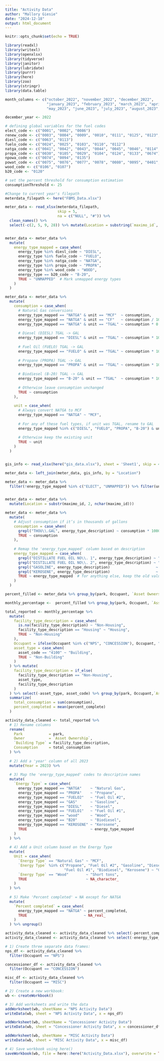 ```yaml
---
title: "Activity Data"
author: "Mallory Giesie"
date: "2024-12-18"
output: html_document
---
```


```r
knitr::opts_chunk$set(echo = TRUE)
```

```r
library(readxl)
library(writexl)
library(openxlsx)
library(tidyverse)
library(janitor)
library(lubridate)
library(purrr)
library(here)
library(zoo)
library(stringr)
library(data.table)
```

```r
month_columns <- c("october_2022", "november_2022", "december_2022",
                   "january_2023", "february_2023", "march_2023", "april_2023",
                   "may_2023", "june_2023", "july_2023", "august_2023", "september_2023")

december_year <- 2022

# defining global variables for the fuel codes 
elect_code <- c("0001", "0002", "0086")
renew_code <- c("0003", "0004", "0009", "0010", "0111", "0125", "0123", "0127", "0128", "0130")
diesl_code <- c("0063", "0113")
fuelo_code <- c("0024", "0025", "0103", "0110", "0112")
natga_code <- c("0041", "0042", "0043", "0044", "0045", "0046", "0114", "0134")
propa_code <- c("0030", "0105", "0029", "0104", "0124", "0133", "0674")
npowa_code <- c("0074", "0094", "0135")
powat_code <- c("0075", "0076", "0077", "0078", "0080", "0095", "0401", "0445")
wood_code <- c("0106", "0107")
b20_code <- "0120"

# set the percent threshold for consumption estimation 
consumptionThreshold <- 25

#Change to current year's filepath
meterdata_filepath <- here("FBMS_Data.xlsx")

meter_data <- read_xlsx(meterdata_filepath,
                        skip = 5,
                        na = c("NULL", "#")) %>%
  clean_names() %>%
  select(-c(2, 5, 9, 28)) %>% mutate(Location = substring(`maximo_id`, 2))


meter_data <- meter_data %>%
  mutate(
    energy_type_mapped = case_when(
      energy_type %in% diesl_code ~ "DIESL",
      energy_type %in% fuelo_code ~ "FUELO",
      energy_type %in% natga_code ~ "NATGA",
      energy_type %in% propa_code ~ "PROPA",
      energy_type %in% wood_code ~ "WOOD",
      energy_type == b20_code ~ "B-20",
      TRUE ~ "UNMAPPED"  # Mark unmapped energy types
    )
  )

meter_data <- meter_data %>%
  mutate(
    consumption = case_when(
      # Natural Gas conversions
      energy_type_mapped == "NATGA" & unit == "MCF"  ~ consumption,
      energy_type_mapped == "NATGA" & unit == "CF"   ~ consumption / 1000,
      energy_type_mapped == "NATGA" & unit == "TGAL" ~ consumption * 0.1337,
      
      # Diesel (DIESL) TGAL -> GAL
      energy_type_mapped == "DIESL" & unit == "TGAL" ~ consumption * 1000,
      
      # Fuel Oil (FUELO) TGAL -> GAL
      energy_type_mapped == "FUELO" & unit == "TGAL" ~ consumption * 1000,
      
      # Propane (PROPA) TGAL -> GAL
      energy_type_mapped == "PROPA" & unit == "TGAL" ~ consumption * 1000,
      
      # Biodiesel (B-20) TGAL -> GAL
      energy_type_mapped == "B-20" & unit == "TGAL"  ~ consumption * 1000,
      
      # Otherwise leave consumption unchanged
      TRUE ~ consumption
    ),
    
    unit = case_when(
      # Always convert NATGA to MCF
      energy_type_mapped == "NATGA" ~ "MCF",
      
      # For any of these fuel types, if unit was TGAL, rename to GAL
      energy_type_mapped %in% c("DIESL", "FUELO", "PROPA", "B-20") & unit == "TGAL" ~ "GAL",
      
      # Otherwise keep the existing unit
      TRUE ~ unit
    )
  )


gis_info <- read_xlsx(here("gis_data.xlsx"), sheet = 'Sheet1', skip = 4) %>% select(Location, Occupant, `Asset Ownership`)

meter_data <- left_join(meter_data, gis_info, by = "Location")

meter_data <- meter_data %>%
  filter(!energy_type_mapped %in% c("ELECT", "UNMAPPED")) %>% filter(unit != "FLAT RATE")


meter_data <- meter_data %>%
  mutate(Location = substr(maximo_id, 2, nchar(maximo_id)))

meter_data <- meter_data %>%
  mutate(
    # Adjust consumption if it’s in thousands of gallons
    consumption = case_when(
      grepl("THOU\\.GAL", energy_type_description) ~ consumption * 1000,
      TRUE ~ consumption
    ),
    
    # Remap the 'energy_type_mapped' column based on description
    energy_type_mapped = case_when(
      grepl("DISTILLATE FUEL OIL NO\\. 1", energy_type_description) ~ "FUELO1",
      grepl("DISTILLATE FUEL OIL NO\\. 2", energy_type_description) ~ "FUELO2",
      grepl("GASOLINE", energy_type_description)                     ~ "GAS",
      grepl("KEROSENE", energy_type_description)                     ~ "KEROSENE",
      TRUE ~ energy_type_mapped  # for anything else, keep the old value
    )
  )
```

```r
percent_filled <- meter_data %>% group_by(park, Occupant, `Asset Ownership`, energy_type_mapped, building_description, facility_type_description, unit, service_month, asset_code) %>% summarize(unique_months = n(), consumption = sum(consumption)) %>% ungroup() %>% mutate(unique_months = case_when(unique_months >= 1 ~ 1, unique_months < 1 ~ unique_months))

monthly_percentage <-  percent_filled %>% group_by(park, Occupant, `Asset Ownership`, energy_type_mapped, building_description, facility_type_description, unit, asset_code) %>% summarize(consumption = sum(consumption), months_reported = n()) %>% mutate(percent_complete = months_reported/12) %>% ungroup() 

total_reported <- monthly_percentage %>% 
  mutate(
    facility_type_description = case_when(
      is.na(facility_type_description) ~ "Non-Housing",
      facility_type_description == "Housing" ~ "Housing",
      TRUE ~ "Non-Housing"
    ),
    Occupant = ifelse(Occupant %in% c("NPS", "CONCESSION"), Occupant, "MISC"),
    asset_type = case_when(
      asset_code == "4100" ~ "Building",
      TRUE ~ "Non-Building"
    )
  ) %>% mutate(
    facility_type_description = if_else(
      facility_type_description == "Non-Housing", 
      asset_type,
      facility_type_description
    )
  ) %>% select(-asset_type, asset_code) %>% group_by(park, Occupant,`Asset Ownership`, energy_type_mapped, facility_type_description) %>%
  summarize(
    total_consumption = sum(consumption), 
    percent_completed = mean(percent_complete)
  )
```

```r
activity_data_cleaned <- total_reported %>%
  # 1) Rename columns
  rename(
    Park            = park,
    Owner           = `Asset Ownership`,
    `Building Type` = facility_type_description,
    Consumption     = total_consumption
  ) %>%
  
  # 2) Add a 'year' column of all 2023
  mutate(Year = 2023) %>%
  
  # 3) Map the 'energy_type_mapped' codes to descriptive names
  mutate(
    `Energy Type` = case_when(
      energy_type_mapped == "NATGA"    ~ "Natural Gas",
      energy_type_mapped == "PROPA"    ~ "Propane",
      energy_type_mapped == "FUELO2"   ~ "Fuel Oil #2",
      energy_type_mapped == "GAS"      ~ "Gasoline",
      energy_type_mapped == "DIESL"    ~ "Diesel",
      energy_type_mapped == "FUELO1"   ~ "Fuel Oil #1",
      energy_type_mapped == "wood"     ~ "Wood",
      energy_type_mapped == "B20"      ~ "Biodiesel",
      energy_type_mapped == "KEROSENE" ~ "Kerosene",
      TRUE                             ~ energy_type_mapped
    )
  ) %>%
  
  # 4) Add a Unit column based on the Energy Type
  mutate(
    Unit = case_when(
      `Energy Type` == "Natural Gas" ~ "MCF",
      `Energy Type` %in% c("Propane", "Fuel Oil #2", "Gasoline", "Diesel",
                           "Fuel Oil #1", "Biodiesel", "Kerosene") ~ "Gallons",
      `Energy Type` == "Wood"        ~ "Short tons",
      TRUE                           ~ NA_character_
    )
  ) %>%
  
  # 5) Make 'Percent completed' = NA except for NATGA
  mutate(
    `Percent completed` = case_when(
      energy_type_mapped == "NATGA" ~ percent_completed,
      TRUE                          ~ NA_real_
    )
  ) %>% ungroup()

activity_data_cleaned <- activity_data_cleaned %>% select(-percent_completed)
activity_data_cleaned <- activity_data_cleaned %>% select(-energy_type_mapped)

```

```r
# 1) Create three separate data frames:
nps_df <- activity_data_cleaned %>%
  filter(Occupant == "NPS")

concessioner_df <- activity_data_cleaned %>%
  filter(Occupant == "CONCESSION")

misc_df <- activity_data_cleaned %>%
  filter(Occupant == "MISC")

# 2) Create a new workbook:
wb <- createWorkbook()

# 3) Add worksheets and write the data
addWorksheet(wb, sheetName = "NPS Activity Data")
writeData(wb, sheet = "NPS Activity Data", x = nps_df)

addWorksheet(wb, sheetName = "Concessioner Activity Data")
writeData(wb, sheet = "Concessioner Activity Data", x = concessioner_df)

addWorksheet(wb, sheetName = "MISC Activity Data")
writeData(wb, sheet = "MISC Activity Data", x = misc_df)

# 4) Save workbook using here()
saveWorkbook(wb, file = here::here("Activity_Data.xlsx"), overwrite = TRUE)
```

